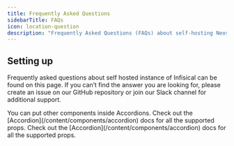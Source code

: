 ```yaml
---
title: Frequently Asked Questions
sidebarTitle: FAQs
icon: location-question
description: "Frequently Asked Questions (FAQs) about self-hosting Neosync"
---
```


## Setting up

Frequently asked questions about self hosted instance of Infisical can be found on this page. If you can’t find the answer you are looking for, please create an issue on our GitHub repository or join our Slack channel for additional support.

<AccordionGroup>
  <Accordion title="FAQ 1">
    You can put other components inside Accordions.
  </Accordion>
  <Accordion title="FAQ 2">
    Check out the [Accordion](/content/components/accordion) docs for all the
    supported props.
  </Accordion>
  <Accordion title="FAQ 3">
    Check out the [Accordion](/content/components/accordion) docs for all the
    supported props.
  </Accordion>
</AccordionGroup>
